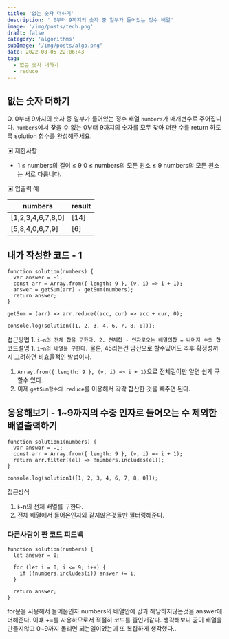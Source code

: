 ```yaml
---
title: '없는 숫자 더하기'
description: ' 0부터 9까지의 숫자 중 일부가 들어있는 정수 배열'
image: '/img/posts/tech.png'
draft: false
category: 'algorithms'
subImage: '/img/posts/algo.png'
date: 2022-08-05 22:06:43
tag:
  - 없는 숫자 더하기
  - reduce
---
```


## 없는 숫자 더하기

Q. 0부터 9까지의 숫자 중 일부가 들어있는 정수 배열 `numbers`가 매개변수로 주어집니다.
`numbers`에서 찾을 수 없는 0부터 9까지의 숫자를 모두 찾아 더한 수를 return 하도록
solution 함수를 완성해주세요.

▣ 제한사항

- 1 ≤ numbers의 길이 ≤ 9
  0 ≤ numbers의 모든 원소 ≤ 9
  numbers의 모든 원소는 서로 다릅니다.

▣ 입출력 예

| numbers           | result |
| ----------------- | ------ |
| [1,2,3,4,6,7,8,0] | [14]   |
| [5,8,4,0,6,7,9]   | [6]    |

## 내가 작성한 코드 - 1

```tsx
function solution(numbers) {
  var answer = -1;
  const arr = Array.from({ length: 9 }, (v, i) => i + 1);
  answer = getSum(arr) - getSum(numbers);
  return answer;
}

getSum = (arr) => arr.reduce((acc, cur) => acc + cur, 0);

console.log(solution([1, 2, 3, 4, 6, 7, 8, 0]));
```

접근방법 1. `i~n의 전체 합을 구한다. 2. 전체합 - 인자로오는 배열의합 = 나머지 수의 합`
코드설명 1. `i~n의 배열을 구한다.` 물론, 45라는건 암산으로 할수있어도 추후 확정성까지 고려하면 비효율적인 방법이다.

1. `Array.from({ length: 9 }, (v, i) => i + 1)`으로 전체길이만 알면 쉽게 구할수 있다.
2. 이제 `getSum함수의 reduce`를 이용해서 각각 합산한 것을 빼주면 된다.

## 응용해보기 - 1~9까지의 수중 인자로 들어오는 수 제외한 배열출력하기

```tsx
function solution1(numbers) {
  var answer = -1;
  const arr = Array.from({ length: 9 }, (v, i) => i + 1);
  return arr.filter((el) => !numbers.includes(el));
}

console.log(solution1([1, 2, 3, 4, 6, 7, 8, 0]));
```

접근방식

1. i~n의 전체 배열를 구한다.
2. 전체 배열에서 들어온인자와 같지않은것들만 필터링해준다.

### 다른사람이 짠 코드 피드백

```tsx
function solution(numbers) {
  let answer = 0;

  for (let i = 0; i <= 9; i++) {
    if (!numbers.includes(i)) answer += i;
  }

  return answer;
}
```

for문을 사용해서 들어온인자 numbers의 배열안에 값과 해당하지않는것을 answer에 더해준다.
이떄 +=를 사용하므로서 적절히 코드를 줄인거같다. 생각해보니 굳이 배열을 만들지않고 0~9까지 돌리면 되는일이었는데 또 복잡하게 생각했다..
